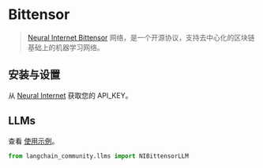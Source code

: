 # Bittensor

>[Neural Internet Bittensor](https://neuralinternet.ai/) 网络，是一个开源协议，支持去中心化的区块链基础上的机器学习网络。

## 安装与设置

从 [Neural Internet](https://neuralinternet.ai/) 获取您的 API_KEY。

## LLMs

查看 [使用示例](/docs/integrations/llms/bittensor)。

```python
from langchain_community.llms import NIBittensorLLM
```